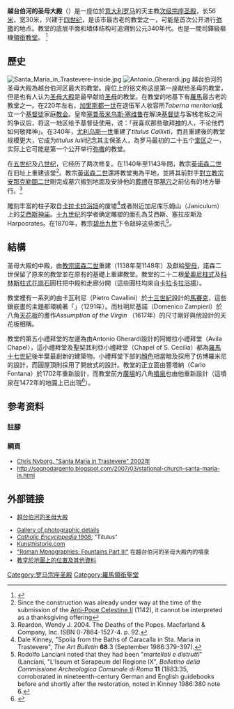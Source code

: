 {{Infobox religious building
| building_name=越台伯河的圣母大殿 <br /> <small> Basilica of Santa Maria in Trastevere {{it icon}}</small>
| image=Santa Maria in Trastevere front.jpg
|caption=圣母大殿的外觀
| location= {{flagicon|Italy}}義大利 羅馬
| geo = {{coord|41|53|22|N|12|28|11|E|type:landmark_region:IT_scale:10000|display=inline,title}}
| religious_affiliation=[[羅馬天主教|羅馬天主教]]
| rite=
| province=
| district=
| consecration_year=
| status=[[宗座聖殿|次級宗座聖殿]]
| leadership=Józef Cardinal Glemp
| website=
| architect=豐塔納（Carlo Fontana）
| architecture_type= [[教堂|教堂]]
| architecture_style=
| specifications=yes
| facade_direction= [[東|東]]
| groundbreaking= 公元[[四世紀|四世紀]]
| year_completed= 公元1143年
| construction_cost=
| capacity=
| length=  {{convert|56|m|ft}}
| width= {{convert|30|m|ft}}
| width_nave= {{convert|16|m|ft}}
| height_max=
| materials=
}}
'''越台伯河的圣母大殿'''（{{lang-it|Basilica di Santa Maria in Trastevere}}）是一座位於[[意大利|意大利]][[罗马|罗马]]的天主教[[宗座圣殿|次级宗座圣殿]]，长56[[米_(單位)|米]]，宽30米，兴建于[[四世纪|四世纪]]，是该市最古老的教堂之一，可能是首次公开进行[[弥撒|弥撒]]的地点。教堂的底层平面和墙体结构可追溯到公元340年代。也是一間司鐸級樞機[[領銜教堂|領銜教堂]]。 <ref>{{cite web|title=Santa Maria in Trastevere (Cardinal Titular Church)|url=http://www.catholic-hierarchy.org/diocese/d1m31.html|publisher=Catholic-hierarchy.org|access-date=2012-09-18|archive-date=2021-02-19|archive-url=https://web.archive.org/web/20210219173653/http://www.catholic-hierarchy.org/diocese/d1m31.html|dead-url=no}}</ref>

== 歷史 ==
[[File:Santa_Maria_in_Trastevere-inside.jpg|thumb]]
[[File:Antonio_Gherardi.jpg|thumb]]
越台伯河的圣母大殿為越台伯河区最大的教堂。座位上的铭文称这是第一座献给圣母的教堂，但是也有人认为[[圣母大殿|圣母大殿]]是最早献给[[圣母|圣母]]的教堂。在教堂的地基下有[[羅馬|羅馬]]最古老的教堂之一。在220年左右，[[加里斯都一世|加里斯都一世]]在退伍军人收容所''Taberna meritoria''成立一个[[基督徒|基督徒]]家庭[[教会|教会]]。皇帝[[塞普蒂米乌斯·塞维鲁|塞普蒂米乌斯·塞维鲁]]在解决[[基督徒|基督徒]]与客栈老板之间的争议后，将这一地区给予基督徒使用，说：「我喜欢那些敬拜[[神|神]]的人，不论他們如何敬拜神」。在340年，[[尤利乌斯一世|尤利乌斯一世]]重建了''titulus Callixti''，而且重建後的教堂规模更大，它成为''titulus Iulii''纪念其主保圣人，為罗马最初的二十五个[[堂区|堂区]]之一，实际上它可能是第一个公开举行[[弥撒|弥撒]]的教堂。

在[[五世纪|五世纪]]及[[八世纪|八世纪]]，它经历了两次修复。在1140年至1143年間，教宗[[英诺森二世|英诺森二世]]在旧址上重建该堂<ref>Since the construction was already under way at the time of the submission of the [[Anti-Pope_Celestine_II|Anti-Pope Celestine II]] (1142), it cannot be interpreted as a thanksgiving offering</ref>。教宗[[英诺森二世|英诺森二世]]還將教堂夷為平地，並將其前對手[[對立教宗|對立教宗]][[安那克勒圖二世|安那克勒圖二世]]剛完成墓穴搬到地面及安排他的[[葬禮|葬禮]]在那[[墓穴|墓穴]]之前佔有的地方舉行。<ref>Reardon, Wendy J. 2004. The Deaths of the Popes. Macfarland & Company, Inc. ISBN 0-7864-1527-4. p. 92.</ref>

雕刻丰富的柱子取自[[卡拉卡拉浴场|卡拉卡拉浴场]]的废墟<ref>Dale Kinney, "Spolia from the Baths of Caracalla in Sta. Maria in Trastevere", ''The Art Bulletin'' '''68'''.3 (September 1986:379-397).</ref>或者附近加尼库乐姆山（Janiculum）上的[[艾西斯|艾西斯]][[神庙|神庙]]。[[十九世纪|十九世纪]]的学者确定雕塑的面孔為艾西斯、塞拉皮斯及Harpocrates。在1870年，教宗[[碧岳九世|碧岳九世]]下令敲碎这些面孔<ref>Rodolfo Lanciani noted that they had been "''martellati e distrutti''" (Lanciani, "L'Iseum et Serapeum del Regione IX", ''Bolletino della Commissione Archeologica Comunale di Roma'' '''11''' (1883:35, corroborated in nineteenth-century German and English guidebooks before and shortly after the restoration, noted in Kinney 1986:380 note 6.</ref>。

== 結構 ==
圣母大殿的中殿，由[[教宗|教宗]][[諾森二世|諾森二世]]重建（1138年至1148年）及獻給[[聖母|聖母]]，諾森二世保留了原來的教堂並在原有的基礎上重建教堂。教堂的二十二根[[愛奧尼柱式|愛奧尼柱式]]及[[科林斯柱式|科林斯柱式]][[花崗石|花崗石]]圓柱把中殿和走廊分開（這些圓柱均來自[[卡拉卡拉浴場|卡拉卡拉浴場]]）。

教堂裡有一系列的由卡瓦利尼（Pietro Cavallini）於[[十三世紀|十三世紀]]設計的[[鑲嵌畫|馬賽克]]，這些鑲嵌畫的主題都環繞著「{{le|Life of the Virgin|Life of the Virgin}}」（1291年）。而杜明尼基諾（Domenico Zampieri）於八角[[天花板|天花板]]的畫作''Assumption of the Virgin'' （1617年）的尺寸剛好與他設計的天花板相稱。

教堂的第五小禮拜堂的左邊為由Antonio Gherardi設計的阿維拉小禮拜堂（Avila Chapel），這小禮拜堂及聖契其利亞小禮拜堂（Chapel of S. Cecilia）都為[[羅馬|羅馬]][[十七世紀|十七世紀]]後半葉最創新的建築物。小禮拜堂下部的[[顏色|顏色]]相當暗及採用了仿博羅米尼的設計，而圓屋頂則採用了開放式的設計。教堂的正立面由豐塔納（Carlo Fontana）於1702年重新設計，而教堂前方[[廣場|廣場]]的八角[[噴泉|噴泉]]也由他重新設計（這噴泉在1472年的地圖上已出現<ref>{{Cite web |url=http://it.geocities.com/mp_pollett/roma-ft31.htm |title=http://it.geocities.com/mp_pollett/roma-ft31.htm |accessdate=2004-09-27 |archive-date=2004-09-27 |archive-url=https://web.archive.org/web/20040927025008/http://it.geocities.com/mp_pollett/roma-ft31.htm |dead-url=yes }}</ref>）。

== 参考资料 ==
<div style="font-size:small">
=== 註腳 ===
{{Reflist}}

=== 網頁 ===
* [http://roma.katolsk.no/mariatrastevere.htm Chris Nyborg, "Santa Maria in Trastevere" 2002年] {{Wayback|url=http://roma.katolsk.no/mariatrastevere.htm |date=20061013193249 }}
* [http://sognodargento.blogspot.com/2007/03/stational-church-santa-maria-in.html http://sognodargento.blogspot.com/2007/03/stational-church-santa-maria-in.html] {{Wayback|url=http://sognodargento.blogspot.com/2007/03/stational-church-santa-maria-in.html |date=20190609194922 }}
</div>

== 外部链接 ==
{{Commons|Santa Maria in Trastevere}}
<div style="font-size:small">
* {{it icon}} [http://www.romecity.it/Santamariaintrastevere.htm 越台伯河的圣母大殿] {{Wayback|url=http://www.romecity.it/Santamariaintrastevere.htm |date=20161228114956 }}
* [http://www2.siba.fi/~kkoskim/rooma/pages/SMARIATR.HTM Gallery of photographic details] {{Wayback|url=http://www2.siba.fi/~kkoskim/rooma/pages/SMARIATR.HTM |date=20120918115747 }}
* [http://www.newadvent.org/cathen/14745b.htm ''Catholic Encyclopedia'' 1908:] {{Wayback|url=http://www.newadvent.org/cathen/14745b.htm |date=20201127013155 }} "Titulus"
* [https://web.archive.org/web/20120204043133/http://kunsthistorie.com/galleri/index.php?album=Italia%2FRoma%2FS.Maria.Trastevere&sortby=name&order=asc Kunsthistorie.com]
* [https://web.archive.org/web/20040927025008/http://it.geocities.com/mp_pollett/roma-ft31.htm "Roman Monographies: Fountains Part III"] 在越台伯河的圣母大殿內的噴泉
* [https://web.archive.org/web/20070929125813/http://roma.cercachetrovi.it/?q=santa-maria-trastevere 教堂於地圖上的位置及其他資料]
</div>

{{罗马地标}}
{{罗马宗座圣殿}}

[[Category:罗马宗座圣殿|Category:罗马宗座圣殿]]
[[Category:羅馬領銜聖堂|Category:羅馬領銜聖堂]]